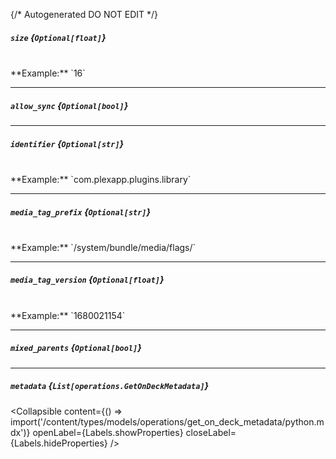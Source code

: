 {/* Autogenerated DO NOT EDIT  */}

##### `size` *{`Optional[float]`}*
<br/>
**Example:** `16`

---
##### `allow_sync` *{`Optional[bool]`}*

---
##### `identifier` *{`Optional[str]`}*
<br/>
**Example:** `com.plexapp.plugins.library`

---
##### `media_tag_prefix` *{`Optional[str]`}*
<br/>
**Example:** `/system/bundle/media/flags/`

---
##### `media_tag_version` *{`Optional[float]`}*
<br/>
**Example:** `1680021154`

---
##### `mixed_parents` *{`Optional[bool]`}*

---
##### `metadata` *{`List[operations.GetOnDeckMetadata]`}*

<Collapsible content={() => import('/content/types/models/operations/get_on_deck_metadata/python.mdx')} openLabel={Labels.showProperties} closeLabel={Labels.hideProperties} />



